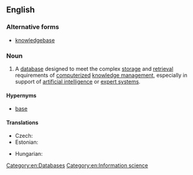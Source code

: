 {{also|knowledgebase}}
==English==
{{wikipedia}}

===Alternative forms===
* [[knowledgebase]] {{qualifier|less common}}

===Noun===
{{en-noun}}

# A [[database]] designed to meet the complex [[storage]] and [[retrieval]] requirements of [[computerize]]d [[knowledge management]], especially in support of [[artificial intelligence]] or [[expert system]]s.

====Hypernyms====
* [[base]]

====Translations====
{{trans-top|database}}
* Czech: {{t|cs|znalostní báze|f}}
* Estonian: {{t|et|alusteadmised}}
{{trans-mid}}
* Hungarian: {{t|hu|tudásbázis}}
{{trans-bottom}}

[[Category:en:Databases]]
[[Category:en:Information science]]